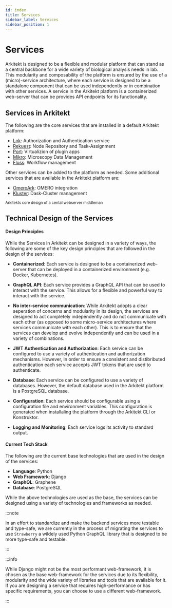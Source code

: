 ```yaml
---
id: index
title: Services
sidebar_label: Services
sidebar_position: 1
---
```



# Services

Arkitekt is designed to be a flexible and modular platform that can stand as a central backbone for a wide variety of biological analysis needs in lab.
This modularity and composability of the platform is ensured by the use of a (micro)-service architecture, where each service is designed to be a standalone 
component that can be used independently or in combination with other services. A service in the Arkitekt platform is a containerized web-server that can be
provides API endpoints for its functionality.





## Services in Arkitekt

The following are the core services that are installed in a default Arkitekt platform:

- [Lok](lok.mdx): Authorization and Authentication service
- [Rekuest](rekuest.mdx): Node Repository and Task-Assignment
- [Port](port.mdx): Virtualizion of plugin apps
- [Mikro](mikro.mdx): Microscopy Data Management
- [Fluss](fluss.mdx): Workflow management

Other services can be added to the platform as needed. Some additional services that are available in the Arkitekt platform are:

- [OmeroArk](omeroark.mdx): OMERO integration
- [Kluster](kluster.mdx): Dask-Cluster management


<div className="mt-2 p-6">
<Image img={thumbnail} />

<div className="text-gray-400 mb-2">
<small>Arkitekts core design of a cental webserver middleman </small>
</div>
</div>



## Technical Design of the Services

#### Design Principles

While the Services in Arkitekt can be designed in a variety of ways, the following are some of the key design principles that are followed in the design of the services:

- **Containerized**: Each service is designed to be a containerized web-server that can be deployed in a containerized environment (e.g. Docker, Kubernetes).

- **GraphQL API**: Each service provides a GraphQL API that can be used to interact with the service. This allows for a flexible and powerful way to interact with the service.

- **No inter-service communication**: While Arkitekt adopts a clear seperation of concerns and modularity in its design, the services are designed to act completely independently and do not
communicate with each other (as opposed to some micro-service architectures where services communicate with each other). This is to ensure that the services
can develop and evolve independently and can be used in a variety of combinations.

- **JWT Authentication and Authorization**: Each service can be configured to use a variety of authentication and authorization mechanisms. However, In order to ensure a consistent and distibributed authentication 
each service accepts JWT tokens that are used to authenticate.

- **Database**: Each service can be configured to use a variety of databases. However, the default database used in the Arkitekt platform is a PostgreSQL database.

- **Configuration**: Each service should be configurable using a configuration file and environment variables. This configuration is generated when installaling the platform
through the Arkitekt CLI or Konstruktor.

- **Logging and Monitoring**: Each service logs its activity to standard output. 

#### Current Tech Stack

The following are the current base technologies that are used in the design of the services:

- **Language**: Python
- **Web Framework**: Django
- **GraphQL**: Graphene
- **Database**: PostgreSQL

While the above technologies are used as the base, the services can be designed using a variety of technologies and frameworks as needed.

:::note

In an effort to standardize and make the backend services more testable and type-safe, we are currently in the process of migrating the services
to use `Strawberry` a wildely used Python GraphQL library that is designed to be more type-safe and testable.

:::

:::info

While Django might not be the most performant web-framework, it is chosen as the base web-framework for the services due to its flexibility,
modularity and the wide variety of libraries and tools that are available for it. If you are designing a service that requires high-performance
or has specific requirements, you can choose to use a different web-framework.

:::


